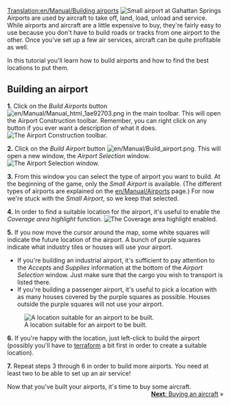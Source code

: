 [[Translation:en/Manual/Building airports]]
{{en/Split|Its necessary separate tutorial/manual}}{{en/Manual/Tutorial/Navigation}}
[[File:en/Manual/Build-airport-1.png|frame|none|Small airport at Gahattan Springs]]
Airports are used by aircraft to take off, land, load, unload and service. While airports and aircraft are a little expensive to buy, they're fairly easy to use because you don't have to build roads or tracks from one airport to the other. Once you've set up a few air services, aircraft can be quite profitable as well. 

In this tutorial you'll learn how to build airports and how to find the best locations to put them.


==Building an airport==

'''1.''' Click on the ''Build Airports'' button [[File:en/Manual/Manual html 1ae92703.png]] in the main toolbar. This will open the Airport Construction toolbar. Remember, you can right click on any button if you ever want a description of what it does.
[[File:en/Manual/Airport construction.png|frame|none|The Airport Construction toolbar.]]

'''2.''' Click on the ''Build Airport'' button [[File:en/Manual/Build airport.png]]. This will open a new window, the ''Airport Selection'' window.
[[File:en/Manual/Build-airport-2.png|frame|none|The Airport Selection window.]]

'''3.''' From this window you can select the type of airport you want to build. At the beginning of the game, only the ''Small Airport'' is available. (The different types of airports are explained on the [[en/Manual/Airports]] page.) For now we're stuck with the ''Small Airport'', so we keep that selected.

'''4.''' In order to find a suitable location for the airport, it's useful to enable the ''Coverage area highlight'' function.
[[File:en/Manual/Coverage-area-highlight.png|frame|none|The Coverage area highlight enabled.]]

'''5.''' If you now move the cursor around the map, some white squares will indicate the future location of the airport. A bunch of purple squares indicate what industry tiles or houses will use your airport. 
* If you're building an industrial airport, it's sufficient to pay attention to the ''Accepts'' and ''Supplies'' information at the bottom of the ''Airport Selection'' window. Just make sure that the cargo you wish to transport is listed there.
* If you're building a passenger airport, it's useful to pick a location with as many houses covered by the purple squares as possible. Houses outside the purple squares will not use your airport.
[[File:en/Manual/Build-airport-3.png|frame|none|A location suitable for an airport to be built.]]

'''6.''' If you're happy with the location, just left-click to build the airport (possibly you'll have to [[en/Manual/Landscaping|terraform]] a bit first in order to create a suitable location).

'''7.''' Repeat steps 3 through 6 in order to build more airports. You need at least two to be able to set up an air service!


Now that you've built your airports, it's time to buy some aircraft.
<span style="float: right">[[en/Manual/Buying aircraft|'''Next''': Buying an aircraft]] &raquo;</span>